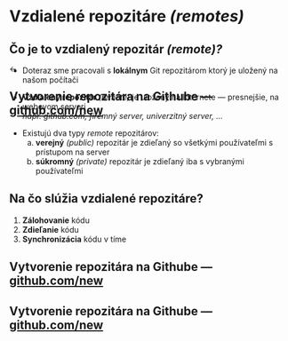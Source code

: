 # Vzdialené repozitáre *(remotes)*


## Čo je to vzdialený repozitár *(remote)?*
- Doteraz sme pracovali s **lokálnym** Git repozitárom ktorý je uložený na našom počítači

- **Vzdialený repozitár** *(remote)* je uložený na Internete --- presnejšie, na webovom serveri  
*napr. github.com, firemný server, univerzitný server, ...*

::: {.fragment}
- Existujú dva typy *remote* repozitárov:
    a. **verejný** *(public)* repozitár je zdieľaný so všetkými používateľmi s prístupom na server
    b. **súkromný** *(private)* repozitár je zdieľaný iba s vybranými používateľmi
:::


## Na čo slúžia vzdialené repozitáre?
1. **Zálohovanie** kódu
2. **Zdieľanie** kódu
3. **Synchronizácia** kódu v tíme


<!-- SHUTTER: CREATE REPO -->

## Vytvorenie repozitára na Githube --- [github.com/new](https://github.com/new)  {auto-animate=true}
::: {data-id=create-repo .shutter style="background-image: url('./img/gh-new-repo/gh-new-full.png')"}
:::

## Vytvorenie repozitára na Githube --- [github.com/new](https://github.com/new)  {auto-animate=true}
::: {data-id=create-repo .shutter style="background-image: url('./img/gh-new-repo/gh-new-full.png'); margin-top: -500px;"}
:::
::: {data-id=arrow .arrow-pointer .fragment .absolute left=1050 bottom=475}
←
:::


## Vytvorenie repozitára na Githube --- [github.com/new](https://github.com/new)  {auto-animate=true}
::: {data-id=create-repo .shutter style="background-image: url('./img/gh-new-repo/gh-new-full.png'); margin-top: -500px;"}
:::
::: {data-id=arrow .arrow-pointer .absolute left=725 bottom=210}
←
:::


## Vytvorenie repozitára na Githube --- [github.com/new](https://github.com/new)  {auto-animate=true}
::: {data-id=create-repo .shutter style="background-image: url('./img/gh-new-repo/gh-new-full.png'); margin-top: -500px;"}
:::
::: {data-id=arrow .arrow-pointer .absolute left=325 bottom=-70}
←
:::


## Vytvorenie repozitára na Githube --- [github.com/new](https://github.com/new)  {auto-animate=true transition="fade" transition-speed="fast"}
::: {data-id=create-repo .shutter style="background-image: url('./img/gh-new-repo/gh-new-full.png'); margin-top: -1550px;"}
:::
::: {data-id=arrow .arrow-pointer .absolute left=450 bottom=-130}
←
:::

<!-- SHUTTER: EMPTY REPO -->

## {auto-animate=true transition="fade" transition-speed="fast"}
::: {data-id=shNewEmptyRepo .shutter style="margin-top: 0px; background-image: url('./img/gh-new-repo/gh-new-empty-repo.png')"}
:::


## {auto-animate=true}
::: {data-id=shNewEmptyRepo .shutter style="margin-top: -400px; background-image: url('./img/gh-new-repo/gh-new-empty-repo.png')"}
:::

::: {.fragment .absolute left=65 bottom=172 style="width: 800px; height: 160px; border: 10px solid red; border-radius: 5px;"}
:::


## Nastavenie *remote* v lokálnom repozitári 

- Na nastavenie vzdialeného repozitára použijeme príkaz `git remote add <name> <url>`:
```zsh
git remote add origin https://github.com/bbrrck/zoo.git
```
- `name` bude Git používať ako meno vzdialeného repozitára na adrese `url`. Meno môže byť ľubovoľné; bežne sa stretneme s menom `origin`.
- Lokálny repozitár môže mať priradený aj viac ako jeden *remote*.


## Odbočka: prihlásenie do Githubu

- Aby mohol Git posielať dáta na Github, je potrebná autentifikácia
- Prihlasovacie údaje sú spravované cez [Git Credential Manager](https://github.com/GitCredentialManager/git-credential-manager) ktorý je súčasťou [Git for Windows](https://gitforwindows.org/). 

::: {.columns}
::: {.column width=50%}

![](img/gh-win-auth/credential-helper-selector-v2.png){.gh-win-auth}
:::

::: {.column width=50%}
![](img/gh-win-auth/auth-signin.png){.gh-win-auth}
:::
:::


## Odbočka: prihlásenie do Githubu
::: {.columns}
::: {.column width=50%}
![](img/gh-win-auth/auth-confirm.png){.gh-win-auth width=80%}
:::

::: {.column width=50%}
![](img/gh-win-auth/auth-success.png){.gh-win-auth}
:::
:::

## Poslanie lokálnej kópie na *remote*
- Príkaz `git push <remote> <branch>` "natlačí" lokálne zmeny z vetvy `branch` do vzdialeného repozitára `remote`:
```zsh
git push origin main
```
- Pri prvom zavolaní `git push` je potrebné pridať argument `-u`:
```zsh
git push -u origin main
```
- `-u` alebo `--set-upstream` nastaví predvolenú *remote* vetvu (`origin/main`) pre aktuálnu lokálnu vetvu (`main`) 

- ak *remote* vetva `origin/main` neexistuje, `git push` ju automaticky vytvorí

## Príklad výstupu z `git push`
```zsh
git push -u origin main
```

- Výstup:
```zsh
Enumerating objects: 3, done.
Counting objects: 100% (3/3), done.
Writing objects: 100% (3/3), 241 bytes | 120.00 KiB/s, done.
Total 3 (delta 0), reused 0 (delta 0), pack-reused 0
To https://github.com/bbrrck/test-repo-01.git
 * [new branch]      main -> main
branch 'main' set up to track 'origin/main'.
```


## Zoznam vetiev
- `git branch -a` vypíše zoznam všetkých vetiev, lokálnych aj vzdialených
- `-a` je skratka pre `--all`
```zsh
git branch -a
```
- Výstup --- `*` označuje aktuálnu vetvu:
```js
* main
  tiger
  remotes/origin/main
```


## Konflikt: *remote* zmeny neexistujú lokálne
```zsh
To https://github.com/bbrrck/zoo.git
 ! [rejected]        main -> main (fetch first)
error: failed to push some refs to 'https://github.com/bbrrck/zoo.git'
hint: Updates were rejected because the remote contains work that you do
hint: not have locally. This is usually caused by another repository pushing
hint: to the same ref. You may want to first integrate the remote changes
hint: (e.g., 'git pull ...') before pushing again.
hint: See the 'Note about fast-forwards' in 'git push --help' for details.
```


## Stiahnutie *remote* zmien do lokálnej vetvy
- Pomocou príkazu `git fetch` stiahneme zoznam zmien z *remote* vetvy:
```zsh
git fetch
```
- Zmeny ktoré nie sú súčasťou lokálnej vetvy zlúčime pomocou `git merge`:
```zsh
git merge # bez argumentov
```
- Vo väčšine prípadov môžeme jednoducho zavolať príkaz `git pull`, ktorý je kombináciou `git fetch` a `git merge`:
```zsh
git pull
```


## Klonovanie existujúceho *remote* repozitára

- Existujúci vzdialený repozitár môžeme naklonovať (vytvoriť lokálnu kópiu) pomocou `git clone`:
```zsh
git clone https://github.com/kelseyhightower/nocode.git
```
